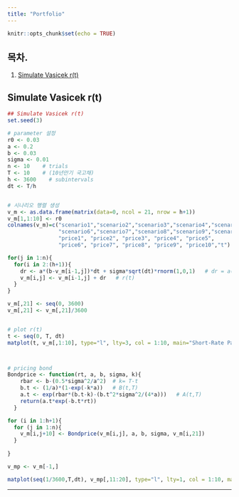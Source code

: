 ```yaml
---
title: "Portfolio"
---
```


```r
knitr::opts_chunk$set(echo = TRUE)

```

## 목차.

1. [Simulate Vasicek r(t)]


## Simulate Vasicek r(t)

```r
## Simulate Vasicek r(t)
set.seed(3)

# parameter 설정
r0 <- 0.03
a <- 0.2
b <- 0.03
sigma <- 0.01
n <- 10    # trials
T <- 10    # (10년만기 국고채)
h <- 3600    # subintervals
dt <- T/h   


# 시나리오 행렬 생성
v_m <- as.data.frame(matrix(data=0, ncol = 21, nrow = h+1)) 
v_m[1,1:10] <- r0
colnames(v_m)=c("scenario1","scenario2","scenario3","scenario4","scenario5",
                "scenario6","scenario7","scenario8","scenario9","scenario10", 
                "price1", "price2", "price3", "price4", "price5",
                "price6", "price7", "price8", "price9", "price10","t")

for(j in 1:n){
  for(i in 2:(h+1)){
    dr <- a*(b-v_m[i-1,j])*dt + sigma*sqrt(dt)*rnorm(1,0,1)   # dr = a(b-r)dt + sigma*dz, where dz~N(0,dt) > using normal approximation
    v_m[i,j] <- v_m[i-1,j] + dr   # r(t)
  }
} 

v_m[,21] <- seq(0, 3600)
v_m[,21] <- v_m[,21]/3600


# plot r(t)
t <- seq(0, T, dt)
matplot(t, v_m[,1:10], type="l", lty=3, col = 1:10, main="Short-Rate Paths", ylab="r(t)") 



# pricing bond
Bondprice <- function(rt, a, b, sigma, k){
    rbar <- b-(0.5*sigma^2/a^2)  # k= T-t
    b.t <- (1/a)*(1-exp(-k*a))   # B(t,T) 
    a.t <- exp(rbar*(b.t-k)-(b.t^2*sigma^2/(4*a)))   # A(t,T)
    return(a.t*exp(-b.t*rt))
  }

for (i in 1:h+1){
  for (j in 1:n){
    v_m[i,j+10] <- Bondprice(v_m[i,j], a, b, sigma, v_m[i,21])  
  }
  
}

v_mp <- v_m[-1,]

matplot(seq(1/3600,T,dt), v_mp[,11:20], type="l", lty=1, col = 1:10, main="Bond price", ylab="P(t,T)", xlab = "maturity")
```

***
